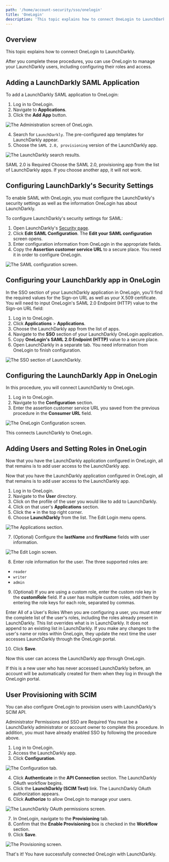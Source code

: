 ```yaml
---
path: '/home/account-security/sso/onelogin'
title: 'OneLogin'
description: 'This topic explains how to connect OneLogin to LaunchDarkly.'
---
```


## Overview

This topic explains how to connect OneLogin to LaunchDarkly.

After you complete these procedures, you can use OneLogin to manage your LaunchDarkly users, including configuring their roles and access.

## Adding a LaunchDarkly SAML Application

To add a LaunchDarkly SAML application to OneLogin:

1. Log in to OneLogin.
2. Navigate to **Applications**.
3. Click the **Add App** button.

![The Administration screen of OneLogin.](../../../../images/onelogin-add-app.png)

4. Search for `LaunchDarkly`. The pre-configured app templates for LaunchDarkly appear.
5. Choose the `SAML 2.0, provisioning` version of the LaunchDarkly app.

![The LaunchDarkly search results.](../../../../images/onelogin-find-app.png)

<Callout intent="alert">
  <CalloutTitle>SAML 2.0 is Required</CalloutTitle>
  <CalloutDescription>
    Choose the SAML 2.0, provisioning app from the list of LaunchDarkly apps. If you choose another app, it will not
    work.
  </CalloutDescription>
</Callout>

## Configuring LaunchDarkly's Security Settings

To enable SAML with OneLogin, you must configure the LaunchDarkly's security settings as well as the information OneLogin has about LaunchDarkly.

To configure LaunchDarkly's security settings for SAML:

1. Open LaunchDarkly's [Security page](https://app.launchdarkly.com/settings/security).
2. Click **Edit SAML Configuration**. The **Edit your SAML configuration** screen opens.
3. Enter configuration information from OneLogin in the appropriate fields.
4. Copy the **Assertion customer service URL** to a secure place. You need it in order to configure OneLogin.

![The SAML configuration screen.](../../../../images/onelogin-edit-saml-config.png)

## Configuring your LaunchDarkly app in OneLogin

In the SSO section of your LaunchDarkly application in OneLogin, you'll find the required values for the Sign-on URL as well as your X.509 certificate. You will need to input OneLogin's SAML 2.0 Endpoint (HTTP) value to the Sign-on URL field:

1. Log in to OneLogin.
2. Click **Applications** > **Applications**.
3. Choose the LaunchDarkly app from the list of apps.
4. Navigate to the **SSO** section of your LaunchDarkly OneLogin application.
5. Copy **OneLogin's SAML 2.0 Endpoint (HTTP)** value to a secure place.
6. Open LaunchDarkly in a separate tab. You need information from OneLogin to finish configuration.

![The SSO section of LaunchDarkly.](../../../../images/onelogin-enable-saml.png)

## Configuring the LaunchDarkly App in OneLogin

In this procedure, you will connect LaunchDarkly to OneLogin.

1. Log in to OneLogin.
2. Navigate to the **Configuration** section.
3. Enter the assertion customer service URL you saved from the previous procedure in the **Consumer URL** field.

![The OneLogin Configuration screen.](../../../../images/onelogin-configuration-tab.png)

This connects LaunchDarkly to OneLogin.

## Adding Users and Setting Roles in OneLogin

Now that you have the LaunchDarkly application configured in OneLogin, all that remains is to add user access to the LaunchDarkly app.

Now that you have the LaunchDarkly application configured in OneLogin, all that remains is to add user access to the LaunchDarkly app.

1. Log in to OneLogin.
2. Navigate to the **User** directory.
3. Click on the profile of the user you would like to add to LaunchDarkly.
4. Click on that user's **Applications** section.
5. Click the **+** in the top right corner.
6. Choose **LaunchDarkly** from the list. The Edit Login menu opens.

![The Applications section.](../../../../images/onelogin-test-user.png)

7. (Optional) Configure the **lastName** and **firstName** fields with user information.

![The Edit Login screen.](../../../../images/onelogin-edit-user.png)

8. Enter role information for the user. The three supported roles are:

- `reader`
- `writer`
- `admin`

9. (Optional) If you are using a custom role, enter the custom role key in the **customRole** field. If a user has multiple custom roles, add them by entering the role keys for each role, separated by commas.

<Callout intent="alert">
  <CalloutTitle>Enter All of a User's Roles</CalloutTitle>
  <CalloutDescription>
    When you are configuring a user, you must enter the complete list of the user's roles, including the roles already
    present in LaunchDarkly. This list overrides what is in LaunchDarkly. It does not append to an existing list in
    LaunchDarkly. If you make any changes to the user's name or roles within OneLogin, they update the next time the
    user accesses LaunchDarkly through the OneLogin portal.
  </CalloutDescription>
</Callout>

10. Click **Save**.

Now this user can access the LaunchDarkly app through OneLogin.

If this is a new user who has never accessed LaunchDarkly before, an account will be automatically created for them when they log in through the OneLogin portal.

## User Provisioning with SCIM

You can also configure OneLogin to provision users with LaunchDarkly's SCIM API.

<Callout intent="alert">
  <CalloutTitle>Administrator Permissions and SSO are Required</CalloutTitle>
  <CalloutDescription>
    You must be a LaunchDarkly administrator or account owner to complete this procedure. In addition, you must have
    already enabled SSO by following the procedure above.
  </CalloutDescription>
</Callout>

1. Log in to OneLogin.
2. Access the LaunchDarkly app.
3. Click **Configuration**.

![The Configuration tab.](../../../../images/onelogin-configuration-tab.png)

4. Click **Authenticate** in the **API Connection** section. The LaunchDarkly OAuth workflow begins.
5. Click the **LaunchDarkly (SCIM Test)** link. The LaunchDarkly OAuth authorization appears.
6. Click **Authorize** to allow OneLogin to manage your users.

![The LaunchDarkly OAuth permissions screen.](../../../../images/onelogin-ld-authorization.png)

7. In OneLogin, navigate to the **Provisioning** tab.
8. Confirm that the **Enable Provisioning** box is checked in the **Workflow** section.
9. Click **Save**.

![The Provisioning screen.](../../../../images/onelogin-provisioning-tab.png)

That's it! You have successfully connected OneLogin with LaunchDarkly.
